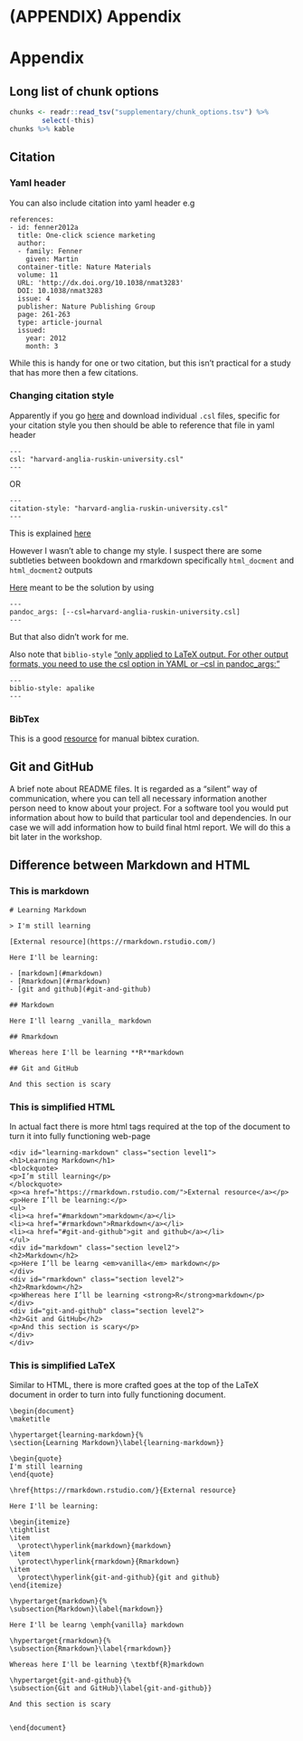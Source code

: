 # (APPENDIX) Appendix {-}

# Appendix

## Long list of chunk options

```r
chunks <- readr::read_tsv("supplementary/chunk_options.tsv") %>%
		select(-this)
chunks %>% kable
```

## Citation

### Yaml header

You can also include citation into yaml header e.g

```
references:
- id: fenner2012a
  title: One-click science marketing
  author:
  - family: Fenner
    given: Martin
  container-title: Nature Materials
  volume: 11
  URL: 'http://dx.doi.org/10.1038/nmat3283'
  DOI: 10.1038/nmat3283
  issue: 4
  publisher: Nature Publishing Group
  page: 261-263
  type: article-journal
  issued:
    year: 2012
    month: 3
```

While this is handy for one or two citation, but this isn't practical for a study that has more then a few citations.

### Changing citation style

Apparently if you go [here](https://github.com/citation-style-language/styles) and download individual `.csl` files, specific for your citation style you then should be able to reference that file in yaml header

```
---
csl: "harvard-anglia-ruskin-university.csl"
---
```

OR

```
---
citation-style: "harvard-anglia-ruskin-university.csl"
---
```

This is explained [here](https://r4ds.had.co.nz/r-markdown.html#yaml-header)

However I wasn't able to change my style. I suspect there are some subtleties between bookdown and rmarkdown specifically `html_docment` and `html_docment2` outputs

[Here](https://stackoverflow.com/questions/48965247/use-csl-file-for-pdf-output-in-bookdown) meant to be the solution by using

```
---
pandoc_args: [--csl=harvard-anglia-ruskin-university.csl]
---
```

But that also didn't work for me.

Also note that `biblio-style` ["only applied to LaTeX output. For other output formats, you need to use the csl option in YAML or --csl in pandoc_args:"](https://github.com/rstudio/bookdown/issues/354)

```
---
biblio-style: apalike
---
```

### BibTex

This is a good [resource](http://bib-it.sourceforge.net/help/fieldsAndEntryTypes.php) for manual bibtex curation.

## Git and GitHub

A brief note about README files. It is regarded as a "silent" way of communication, where you can tell all necessary information another person need to know about your project. For a software tool you would put information about how to build that particular tool and dependencies. In our case we will add information how to build final html report. We will do this a bit later in the workshop.

## Difference between Markdown and HTML

### This is markdown

```
# Learning Markdown

> I'm still learning

[External resource](https://rmarkdown.rstudio.com/)

Here I'll be learning:

- [markdown](#markdown)
- [Rmarkdown](#rmarkdown)
- [git and github](#git-and-github)

## Markdown

Here I'll learng _vanilla_ markdown

## Rmarkdown

Whereas here I'll be learning **R**markdown

## Git and GitHub

And this section is scary
```

### This is simplified HTML

In actual fact there is more html tags required at the top of the document to turn it into fully functioning web-page

```
<div id="learning-markdown" class="section level1">
<h1>Learning Markdown</h1>
<blockquote>
<p>I’m still learning</p>
</blockquote>
<p><a href="https://rmarkdown.rstudio.com/">External resource</a></p>
<p>Here I’ll be learning:</p>
<ul>
<li><a href="#markdown">markdown</a></li>
<li><a href="#rmarkdown">Rmarkdown</a></li>
<li><a href="#git-and-github">git and github</a></li>
</ul>
<div id="markdown" class="section level2">
<h2>Markdown</h2>
<p>Here I’ll be learng <em>vanilla</em> markdown</p>
</div>
<div id="rmarkdown" class="section level2">
<h2>Rmarkdown</h2>
<p>Whereas here I’ll be learning <strong>R</strong>markdown</p>
</div>
<div id="git-and-github" class="section level2">
<h2>Git and GitHub</h2>
<p>And this section is scary</p>
</div>
</div>
```


### This is simplified LaTeX

Similar to HTML, there is more crafted goes at the top of the LaTeX document in order to turn into fully functioning document.

```
\begin{document}
\maketitle

\hypertarget{learning-markdown}{%
\section{Learning Markdown}\label{learning-markdown}}

\begin{quote}
I'm still learning
\end{quote}

\href{https://rmarkdown.rstudio.com/}{External resource}

Here I'll be learning:

\begin{itemize}
\tightlist
\item
  \protect\hyperlink{markdown}{markdown}
\item
  \protect\hyperlink{rmarkdown}{Rmarkdown}
\item
  \protect\hyperlink{git-and-github}{git and github}
\end{itemize}

\hypertarget{markdown}{%
\subsection{Markdown}\label{markdown}}

Here I'll be learng \emph{vanilla} markdown

\hypertarget{rmarkdown}{%
\subsection{Rmarkdown}\label{rmarkdown}}

Whereas here I'll be learning \textbf{R}markdown

\hypertarget{git-and-github}{%
\subsection{Git and GitHub}\label{git-and-github}}

And this section is scary


\end{document}
```
